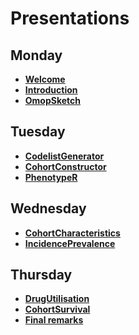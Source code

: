 
# Presentations

## Monday

- [**Welcome**](welcome.qmd)
- [**Introduction**](Introduction/index.qmd)
- [**OmopSketch**](OmopSketch/index.qmd)

## Tuesday

- [**CodelistGenerator**](CodelistGenerator/index.qmd)
- [**CohortConstructor**](CohortConstructor/index.qmd)
- [**PhenotypeR**](PhenotypeR/index.qmd)

## Wednesday

- [**CohortCharacteristics**](CohortCharacteristics/index.qmd)
- [**IncidencePrevalence**](IncidencePrevalence/index.qmd)

## Thursday

- [**DrugUtilisation**](DrugUtilisation/index.qmd)
- [**CohortSurvival**](CohortSurvival/index.qmd)
- [**Final remarks**](final_remarks.qmd)
